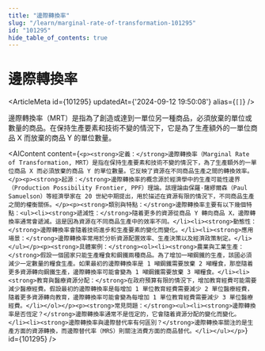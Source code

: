 ```yaml
---
title: "邊際轉換率"
slug: "/learn/marginal-rate-of-transformation-101295"
id: "101295"
hide_table_of_contents: true
---
```



# 邊際轉換率

<ArticleMeta id={101295} updatedAt={'2024-09-12 19:50:08'} alias={`[]`} />
<div className='border-solid border-b border-t-0 my-4 border-[var(--ifm-color-gray-300)]' />

邊際轉換率（MRT）是指為了創造或達到一單位另一種商品，必須放棄的單位或數量的商品。在保持生產要素和技術不變的情況下，它是為了生產額外的一單位商品 X 而放棄的商品 Y 的單位數量。

<AIContent content={`<p><strong>定義：</strong>邊際轉換率（Marginal Rate of Transformation, MRT）是指在保持生產要素和技術不變的情況下，為了生產額外的一單位商品 X 而必須放棄的商品 Y 的單位數量。它反映了資源在不同商品生產之間的轉換效率。</p><p><strong>起源：</strong>邊際轉換率的概念源於經濟學中的生產可能性邊界（Production Possibility Frontier, PPF）理論。該理論由保羅·薩繆爾森（Paul Samuelson）等經濟學家在 20 世紀中期提出，用於描述在資源有限的情況下，不同商品生產之間的權衡關係。</p><p><strong>類別與特點：</strong>邊際轉換率主要有以下幾個特點：<ul><li><strong>遞減性：</strong>隨着更多的資源從商品 Y 轉向商品 X，邊際轉換率通常會遞減。這是因為資源在不同商品生產中的效率不同。</li><li><strong>動態性：</strong>邊際轉換率會隨着技術進步和生產要素的變化而變化。</li><li><strong>應用場景：</strong>邊際轉換率常用於分析資源配置效率、生產決策以及經濟政策制定。</li></ul></p><p><strong>具體案例：</strong><ol><li><strong>農業與工業生產：</strong>假設一個國家只能生產糧食和鋼鐵兩種商品。為了增加一噸鋼鐵的生產，該國必須減少一定數量的糧食生產。如果最初的邊際轉換率是 1 噸鋼鐵需要放棄 2 噸糧食，那麼隨着更多資源轉向鋼鐵生產，邊際轉換率可能會變為 1 噸鋼鐵需要放棄 3 噸糧食。</li><li><strong>教育與醫療資源分配：</strong>在政府預算有限的情況下，增加教育經費可能需要減少醫療經費。假設最初的邊際轉換率是每增加 1 單位教育經費需要減少 2 單位醫療經費，隨着更多資源轉向教育，邊際轉換率可能會變為每增加 1 單位教育經費需要減少 3 單位醫療經費。</li></ol></p><p><strong>常見問題：</strong><ul><li><strong>邊際轉換率是否恆定？</strong>邊際轉換率通常不是恆定的，它會隨着資源分配的變化而變化。</li><li><strong>邊際轉換率與邊際替代率有何區別？</strong>邊際轉換率關注的是生產方面的資源轉換，而邊際替代率（MRS）則關注消費方面的商品替代。</li></ul></p>`} id={101295} />
